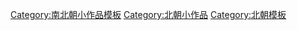 [[Category:南北朝小作品模板|Category:南北朝小作品模板]]
[[Category:北朝小作品|Category:北朝小作品]]
[[Category:北朝模板|Category:北朝模板]]